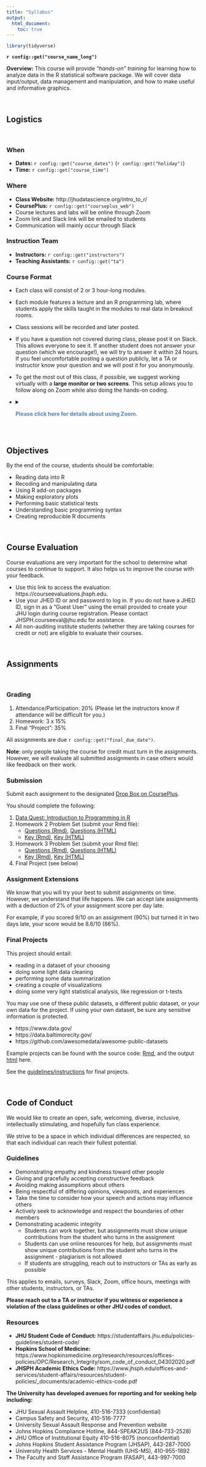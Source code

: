 ```yaml
---
title: "Syllabus"
output: 
  html_document:
    toc: true
---
```


```r
library(tidyverse)
```

**`r config::get("course_name_long")`**

**Overview:** This course will provide *"hands-on" training*  for learning how to analyze data in the R statistical software package. We will cover data input/output, data management and manipulation, and how to make useful and informative graphics.

<br>

## Logistics

<br>

### When 

- **Dates:** `r config::get("course_dates")` (`r config::get("holiday")`)
- **Time:** `r config::get("course_time")`

### Where

- **Class Website:** http://jhudatascience.org/intro_to_r/   
- **CoursePlus:** `r config::get("courseplus_web")`
- Course lectures and labs will be online through Zoom
- Zoom link and Slack link will be emailed to students
- Communication will mainly occur through Slack

### Instruction Team

- **Instructors:** `r config::get("instructors")`
- **Teaching Assistants:** `r config::get("ta")`

### Course Format

- Each class will consist of 2 or 3 hour-long modules.
- Each module features a lecture and an R programming lab, where students apply the skills taught in the modules to real data in breakout rooms. 
- Class sessions will be recorded and later posted. 
- If you have a question not covered during class, please post it on Slack. This allows everyone to see it. If another student does not answer your question (which we encourage!), we will try to answer it within 24 hours. If you feel uncomfortable posting a question publicly, let a TA or instructor know your question and we will post it for you anonymously. 
- To get the most out of this class, if possible, we suggest working virtually with a **large monitor or two screens**. This setup allows you to follow along on Zoom while also doing the hands-on coding.  
- <details><summary> <span style = "color: #5383bb;"> **Please click here for details about using Zoom.**</span></summary>
      
  Zoom + Working Virtually
  
  ***
  
  * Please be aware that there is the option to use closed captioning:

  ![closed captioning on zoom](docs/images/CC.png)

  * During lectures you can indicate how you feel about the pace of the course like so:

  ![reactions about pace](docs/images/slow_fast_reactions.png)

  * In breakout room sessions you can ask for help like so:

  ![ask for help](docs/images/help.png)

  * For directions on how to change breakout rooms click [here](https://docs.google.com/document/d/1YP1pZF1bIm66_Tl15Y3eHl8pGxNIASD33mKCtGCfQzc/edit?usp=sharing).
    
  ***
  </details>

<br>

## Objectives

By the end of the course, students should be comfortable:

- Reading data into R
- Recoding and manipulating data
- Using R add-on packages
- Making exploratory plots
- Performing basic statistical tests
- Understanding basic programming syntax
- Creating reproducible R documents

<br>

## Course Evaluation

Course evaluations are very important for the school to determine what courses to continue to support. It also helps us to improve the course with your feedback.

- Use this link to access the evaluation: https://courseevaluations.jhsph.edu. 
- Use your JHED ID or  and password to log in. If you do not have a JHED ID, sign in as a “Guest User” using the email provided to create your JHU login during course registration. Please contact JHSPH.courseeval@jhu.edu for assistance.  
- All non-auditing institute students (whether they are taking courses for credit or not) are eligible to evaluate their courses. 

<br>

## Assignments

<br>

### Grading

1. Attendance/Participation: 20% (Please let the instructors know if attendance will be difficult for you.)
2. Homework: 3 x 15%
3. Final "Project": 35%

All assignments are due `r config::get("final_due_date")`. 

**Note**: only people taking the course for credit must turn in the assignments. However, we will evaluate all submitted assignments in case others would like feedback on their work.

### Submission

Submit each assignment to the designated [Drop Box on CoursePlus](`r config::get("courseplus_dropboxes")`).

You should complete the following:

1. [Data Quest: Introduction to Programming in R](https://app.dataquest.io/m/499/introduction-to-programming-in-r)
2. Homework 2 Problem Set (submit your Rmd file): 
   - [Questions (Rmd)](modules/HW/homework2.Rmd), [Questions (HTML)](modules/HW/homework2.html)         
   - [Key (Rmd)](modules/HW/homework2_key.Rmd), [Key (HTML)](modules/HW/homework2_key.html)
3. Homework 3 Problem Set (submit your Rmd file):
   - [Questions (Rmd)](modules/HW/homework3.Rmd), [Questions (HTML)](modules/HW/homework3.html)         
   - [Key (Rmd)](modules/HW/homework3_key.Rmd), [Key (HTML)](modules/HW/homework3_key.html)
4. Final Project (see below)

### Assignment Extensions

We know that you will try your best to submit assignments on time. However, we understand that life happens. We can accept late assignments with a deduction of 2% of your assignment score per day late.

For example, if you scored 9/10 on an assignment (90%) but turned it in two days late, your score would be 8.6/10 (86%).

### Final Projects 

This project should entail:

- reading in a dataset of your choosing
- doing some light data cleaning
- performing some data summarization
- creating a couple of visualizations
- doing some very light statistical analysis, like regression or t-tests 

You may use one of these public datasets, a different public dataset, or your own data for the project. If using your own dataset, be sure any sensitive information is protected.

- https://www.data.gov/
- https://data.baltimorecity.gov/
- https://github.com/awesomedata/awesome-public-datasets

Example projects can be found with the source code: [Rmd](modules/Project_Example/Project_Example.Rmd), and the output [html](modules/Project_Example/Project_Example.html) here.

See the [guidelines/instructions](modules/Project_Guidelines/Project_Guidelines.html) for final projects.

<br>


## Code of Conduct

We would like to create an open, safe, welcoming, diverse, inclusive, intellectually stimulating, and hopefully fun class experience. 

We strive to be a space in which individual differences are respected, so that each individual can reach their fullest potential.

### Guidelines

- Demonstrating empathy and kindness toward other people  
- Giving and gracefully accepting constructive feedback  
- Avoiding making assumptions about others  
- Being respectful of differing opinions, viewpoints, and experiences  
- Take the time to consider how your speech and actions may influence others  
- Actively seek to acknowledge and respect the boundaries of other members  
- Demonstrating academic integrity  
    - Students can work together, but assignments must show unique contributions from the student who turns in the assignment  
    - Students can use online resources for help, but assignments must show unique contributions from the student who turns in the assignment - plagiarism is not allowed  
    - If students are struggling, reach out to instructors or TAs as early as possible  

This applies to emails, surveys, Slack, Zoom, office hours, meetings with other students, instructors, or TAs.

 **Please reach out to a TA or instructor if you witness or experience a violation of the class guidelines or other JHU codes of conduct.**
 
### Resources

- **JHU Student Code of Conduct:** https://studentaffairs.jhu.edu/policies-guidelines/student-code/  
- **Hopkins School of Medicine:** https://www.hopkinsmedicine.org/research/resources/offices-policies/OPC/Research_Integrity/som_code_of_conduct_04302020.pdf   
- **JHSPH Academic Ethics Code:** https://www.jhsph.edu/offices-and-services/student-affairs/resources/student-policies/_documents/academic-ethics-code.pdf  

**The University has developed avenues for reporting and for seeking help including:** 

- JHU Sexual Assault Helpline, 410-516-7333 (confidential)  
- Campus Safety and Security, 410-516-7777  
- University Sexual Assault Response and Prevention website  
- Johns Hopkins Compliance Hotline, 844-SPEAK2US (844-733-2528)  
- JHU Office of Institutional Equity 410-516-8075 (nonconfidential)   
- Johns Hopkins Student Assistance Program (JHSAP), 443-287-7000  
- University Health Services - Mental Health (UHS-MS), 410-955-1892  
- The Faculty and Staff Assistance Program (FASAP), 443-997-7000  
